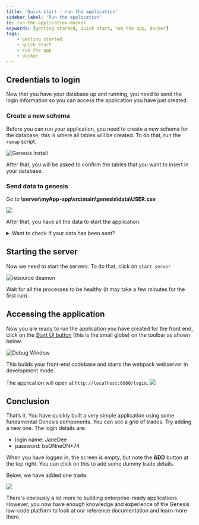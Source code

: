 ```yaml
---
title: 'Quick start - run the application'
sidebar_label: 'Run the application'
id: run-the-application-docker
keywords: [getting started, quick start, run the app, docker]
tags:
    - getting started
    - quick start
    - run the app
    - docker
---
```


## Credentials to login

Now that you have your database up and running, you need to send the login information so you can access the application you have just created.

### Create a new schema

Before you can run your application, you need to create a new schema for the database; this is where all tables will be created. To do that, run the `remap` script.

![Genesis Install](/img/intellij-remap.png)

After that, you will be asked to confirm the tables that you want to insert in your database.

### Send data to genesis

Go to **\server\myApp-app\src\main\genesis\data\USER.csv**

![](/img/import_csv_to_genesis.png)

After that, you have all the data to start the application.

<details>
  <summary>Want to check if your data has been sent?</summary>
  To check your database, Genesis Intellij plugin has the following script 

  ![](/img/DbMon-script.png)

  type `table USER` and then `search 1` you will be displayed the following:

```kotlin
==================================
Genesis Database Monitor
Enter 'help' for a list of commands
==================================
DbMon>table USER
DbMon:USER>search 1
==================================
USER
==================================
Field Name                               Value                                    Type                
===========================================================================================
TIMESTAMP                                2023-04-20 18:59:04.080(n:0,s:1428)      NANO_TIMESTAMP      
COMPANY_ID                                                                        STRING              
COMPANY_NAME                             GENESIS                                  STRING              
DOMAIN                                                                            STRING              
EMAIL_ADDRESS                            jane.dee@genesis.global                  STRING              
FIRST_NAME                               Jane                                     STRING              
LAST_LOGIN                               2016-04-28                               DATE                
LAST_NAME                                Dee                                      STRING              
ONLINE                                   false                                    BOOLEAN             
PASSWORD                                 1cf46a0c2148f6399159ff576768d715b5207... STRING              
PASSWORD_EXPIRY_DATETIME                                                          DATETIME            
REFRESH_TOKEN                            dPbpA8ej38DzoEG44t0lyLrjeL80TMqR         STRING              
STATUS                                   ENABLED                                  STRING              
USER_NAME                                JaneDee                                  STRING              
-------------------------------------------------------------------------------------------
-------------------------------------------------------------------------------------------
Total Results:  1
DbMon:USER>
```
</details>

## Starting the server

Now we need to start the servers. To do that, click on `start server`

![resource deamon](/img/start_server.png)

Wait for all the processes to be healthy (it may take a few minutes for the first run).

## Accessing the application

Now you are ready to run the application you have created for the front end, click on the [Start UI button](../../../server/tooling/intellij-plugin/#starting-the-ui) (this is the small globe) on the toolbar as shown below.

![Debug Window](/img/intellij-ui.png)

This builds your front-end codebase and starts the webpack webserver in development mode.

The application will open at `http://localhost:6060/login`.
![](/img/btfe--positions-example--login.png)


## Conclusion
That’s it. You have quickly built a very simple application using some fundamental Genesis components. You can see a grid of trades. Try adding a new one.
The login details are: 

- login name: JaneDee
- password: beONneON*74

When you have logged in, the screen is empty, but note the **ADD** button at the top right. You can click on this to add some dummy trade details.

Below, we have added one trade.

![](/img/final-result.png)

There's obviously a lot more to building enterprise-ready applications. However, you now have enough knowledge and experience of the Genesis low-code platform to look at our reference documentation and learn more there.
